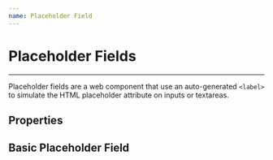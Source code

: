 ```yaml
---
name: Placeholder Field
---
```



# Placeholder Fields
---

Placeholder fields are a web component that use an auto-generated `<label>` to simulate the HTML placeholder attribute on inputs or textareas.

## Properties

<Props of={PlaceholderField} />

## Basic Placeholder Field

<Playground>
  <PlaceholderField placeholder="Placeholder field input" />
</Playground>
